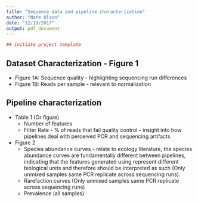 ```yaml
---
title: "Sequence data and pipeline characterization"
author: "Nate Olson"
date: "12/19/2017"
output: pdf_document
---
```


```r
## initiate project template
```

## Dataset Characterization - Figure 1
* Figure 1A: Sequence quality - highlighting sequencing run differences 
* Figure 1B: Reads per sample - relevant to normalization 

## Pipeline characterization 

* Table 1 (Or figure) 
    * Number of features   
    * Filter Rate - % of reads that fail quality control - insight into how pipelines deal with perceived PCR and sequencing artifacts   


* Figure 2 
    * Species abundance curves - relate to ecology literature, the species abundance curves are fundamentally different between pipelines, indicating that the features generated using represent different biological units and therefore should be interpreted as such (Only unmixed samples same PCR replicate across sequencing runs). 
    * Rarefaction curves (Only unmixed samples same PCR replicate across sequencing runs)
    * Prevalence (all samples)
